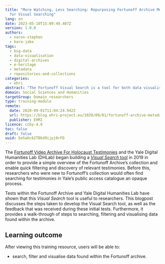 ```yaml
---
title: "More Watching, Less Searching: Repurposing Fortunoff Archive Metadata
  for Visual Searching"
lang: en
date: 2023-05-10T15:09:49.407Z
version: 1.0.0
authors:
  - naron-stephen
  - kara-jake
tags:
  - big-data
  - data-visualisation
  - digital-archives
  - e-heritage
  - metadata
  - repositories-and-collections
categories:
  - ehri
abstract: "The Fortunoff Visual Search is a tool for both data visualisation and collection discovery from the Fortunoff Video Archive for Holocaust Tesimonies. This blogpost demonstrates the Visual Search tool in the Fortunoff Video Archive, including the search and filtering interface, as well as interpreting the resulting visualisations"
domain: Social Sciences and Humanities
targetGroup: Domain researchers
type: training-module
remote:
  date: 2020-09-01T11:04:24.942Z
  url: https://blog.ehri-project.eu/2020/09/01/fortunoff-archive-metadata/
  publisher: EHRI
licence: ccby-4.0
toc: false
draft: false
uuid: be5aUc62TBkd9ijpj0rFD
---
```

The [Fortunoff Video Archive For Holocaust Testimonies](https://fortunoff.library.yale.edu/) and the Yale Digital Humanities Lab (DHLab) began building a [_Visual Search_ tool](https://yale-fortunoff.github.io/metadash/) in 2019 in order to provide a simple overview of the Fortunoff Archive’s collection and enable quick filtering and discovery of relevant testimonies. Before this, researchers who were new to Fortunoff’s collection would often find searching for testimonies in Yale’s public access catalogue an opaque process.

Tests within the Fortunoff Archive and Yale Digital Humanities Lab have shown that this _Visual Search_ tool is useful to researchers. This blogpost discusses the steps taken to develop the Visual Search tool, as well as the feedback that was received during these initial tests.  Furthermore, it provides a walk-through of steps to searching, filtering and visualising data found within the archive.

## L﻿earning outcome

A﻿fter viewing this training resource, users will be able to:

- search, filter and visualise data found within the Fortunoff archive.

<ExternalResource title="Interested in learning more?" subtitle="Check out More Watching, Less Searching: Repurposing Fortunoff Archive Metadata for Visual Searching" url="https://blog.ehri-project.eu/2020/09/01/fortunoff-archive-metadata/" />
